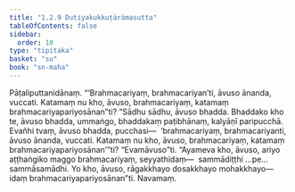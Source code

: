 ```yaml
---
title: "1.2.9 Dutiyakukkuṭārāmasutta"
tableOfContents: false
sidebar:
  order: 10
type: "tipitaka"
basket: "su"
book: "sn-maha"
---
```



<DynamicBreadcrumb />

<Division number="19" book="sn-maha">

<Paragraph number="81" book="sn-maha">
Pāṭaliputtanidānaṃ. “‘Brahmacariyaṃ, brahmacariyan’ti, āvuso ānanda, vuccati. Katamaṃ nu kho, āvuso, brahmacariyaṃ, katamaṃ brahmacariyapariyosānan”ti? “Sādhu sādhu, āvuso bhadda. Bhaddako kho te, āvuso bhadda, ummaṅgo, bhaddakaṃ paṭibhānaṃ, kalyāṇī paripucchā. Evañhi tvaṃ, āvuso bhadda, pucchasi—  ‘brahmacariyaṃ, brahmacariyanti, āvuso ānanda, vuccati. Katamaṃ nu kho, āvuso, brahmacariyaṃ, katamaṃ brahmacariyapariyosānan’”ti? “Evamāvuso”ti. “Ayameva kho, āvuso, ariyo aṭṭhaṅgiko maggo brahmacariyaṃ, seyyathidaṃ—  sammādiṭṭhi …pe…  sammāsamādhi. Yo kho, āvuso, rāgakkhayo dosakkhayo mohakkhayo—  idaṃ brahmacariyapariyosānan”ti.

</Paragraph>
</Division>

<Paragraph number="82" type="center" book="sn-maha">
Navamaṃ.
</Paragraph>